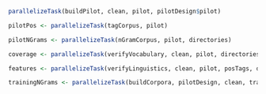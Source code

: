 
```r
parallelizeTask(buildPilot, clean, pilot, pilotDesign$pilot)     
```

```r
pilotPos <- parallelizeTask(tagCorpus, pilot)   
```

```r
pilotNGrams <- parallelizeTask(nGramCorpus, pilot, directories)   
```

```r
coverage <- parallelizeTask(verifyVocabulary, clean, pilot, directories)
```

```r
features <- parallelizeTask(verifyLinguistics, clean, pilot, posTags, directories)  
```

```r
trainingNGrams <- parallelizeTask(buildCorpora, pilotDesign, clean, training, validation, test)
```
